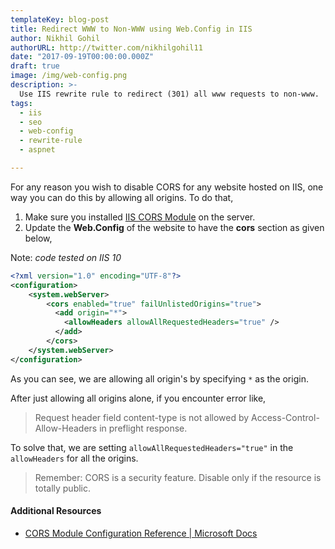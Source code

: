 ```yaml
---
templateKey: blog-post
title: Redirect WWW to Non-WWW using Web.Config in IIS
author: Nikhil Gohil
authorURL: http://twitter.com/nikhilgohil11
date: "2017-09-19T00:00:00.000Z"
draft: true
image: /img/web-config.png
description: >-
  Use IIS rewrite rule to redirect (301) all www requests to non-www.
tags:
  - iis
  - seo
  - web-config
  - rewrite-rule
  - aspnet

---
```


For any reason you wish to disable CORS for any website hosted on IIS, one way you can do this by allowing all origins.
To do that,

1. Make sure you installed [IIS CORS Module](https://www.iis.net/downloads/microsoft/iis-cors-module) on the server.
2. Update the **Web.Config** of the website to have the **cors** section as given below,

Note: _code tested on IIS 10_

```xml
<?xml version="1.0" encoding="UTF-8"?>
<configuration>
    <system.webServer>
        <cors enabled="true" failUnlistedOrigins="true">
          <add origin="*">
            <allowHeaders allowAllRequestedHeaders="true" />
          </add>
        </cors>
    </system.webServer>
</configuration>
```

As you can see, we are allowing all origin's by specifying `*` as the origin.

After just allowing all origins alone, if you encounter error like,

> Request header field content-type is not allowed by Access-Control-Allow-Headers in preflight response.

To solve that, we are setting `allowAllRequestedHeaders="true"` in the `allowHeaders` for all the origins.

> Remember: CORS is a security feature. Disable only if the resource is totally public.

#### Additional Resources

- [CORS Module Configuration Reference | Microsoft Docs](https://docs.microsoft.com/en-us/iis/extensions/cors-module/cors-module-configuration-reference#cors-configuration)
